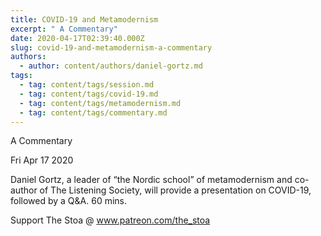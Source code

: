 ```yaml
---
title: COVID-19 and Metamodernism
excerpt: " A Commentary"
date: 2020-04-17T02:39:40.000Z
slug: covid-19-and-metamodernism-a-commentary
authors:
  - author: content/authors/daniel-gortz.md
tags:
  - tag: content/tags/session.md
  - tag: content/tags/covid-19.md
  - tag: content/tags/metamodernism.md
  - tag: content/tags/commentary.md
---
```




 A Commentary

Fri Apr 17 2020

Daniel Gortz, a leader of “the Nordic school” of metamodernism and co-author of The Listening Society, will provide a presentation on COVID-19, followed by a Q&A. 60 mins.

Support The Stoa @ www.patreon.com/the_stoa


